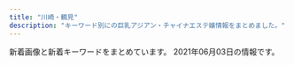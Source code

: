 ```yaml
---
title: "川崎・鶴見"
description: "キーワード別にの巨乳アジアン・チャイナエステ嬢情報をまとめました。"
---
```


新着画像と新着キーワードをまとめています。
2021年06月03日の情報です。

<DmmAffiliateIns />
<KeywordTable
  shops={
    [
    {
        "img_links": [
            "https://www.pal-spa.com/img/girl/list/swest32552450a07c5e6fcf616569ce56276f28.jpg",
            "https://www.pal-spa.com/img/girl/main/smain32344cc176e6519c5cfcaa30cdb6b3d4ae6.jpg",
            "https://www.pal-spa.com/img/girl/main/smain213a4782a043e7ca29f58aba8d6552a2d6e.jpg",
            "https://www.pal-spa.com/img/blog/palspa_blog_20191204_erica5.jpg",
            "https://www.pal-spa.com/img/blog/palspa_blog_20200316_aya4.jpg",
            "https://www.pal-spa.com/img/girl/main/smain2312be10adc295a0fc3adfdb5b77838c4a7.jpg",
            "https://www.pal-spa.com/img/girl/main/smain28209dcea86d45d39c34084233d3f05abd3.jpg",
            "https://www.pal-spa.com/img/girl/main/smain2944975d1e88a92635112090a18fddfe496.jpg",
            "https://www.pal-spa.com/img/camp/20210513_newface.jpg",
            "https://www.pal-spa.com/img/girl/main/smain851caefc8aa890323cc659f5abf9da1937.jpg",
            "https://www.pal-spa.com/img/girl/list/slist3aa1148d56856a2cfde4a3dfdd8d1c5ed.jpg",
            "https://www.pal-spa.com/img/blog/postimage20190615060904.jpg",
            "https://www.pal-spa.com/img/girl/main/smain3535044e0e79b6d94578c6c78296fb853e4.jpg",
            "https://www.pal-spa.com/img/girl/list/slist82771fec40d02127b42e7e4941a97d5e8.jpg",
            "https://www.pal-spa.com/img/blog/palspa_blog_20210120_haruka5.jpg",
            "https://www.pal-spa.com/img/blog/postimage20191201160850.jpg",
            "https://www.pal-spa.com/img/blog/postimage20191201160113.jpg",
            "https://www.pal-spa.com/img/girl/main/smain94ef1bf25458f90407a4281129029fee02.jpg",
            "https://www.pal-spa.com/img/blog/palspa_blog_20200113_miyuki4.jpg",
            "https://www.pal-spa.com/img/girl/main/smain2342be10adc295a0fc3adfdb5b77838c4a7.jpg",
            "https://www.pal-spa.com/img/girl/main/smain93489e4bc2f68cb6c1df5f2c0780e53ef2.jpg",
            "https://www.pal-spa.com/img/girl/main/smain2352be10adc295a0fc3adfdb5b77838c4a7.jpg",
            "https://www.pal-spa.com/img/girl/list/swest21a4782a043e7ca29f58aba8d6552a2d6e.jpg",
            "https://www.pal-spa.com/img/girl/main/smain241254584407bed049e349a41c5443a4345.jpg",
            "https://www.pal-spa.com/img/girl/main/smain215a4782a043e7ca29f58aba8d6552a2d6e.jpg",
            "https://www.pal-spa.com/img/girl/main/smain32244cc176e6519c5cfcaa30cdb6b3d4ae6.jpg",
            "https://www.pal-spa.com/img/blog/palspa_blog_20200803_ai2.jpg",
            "https://www.pal-spa.com/img/material/massage_siatu2.jpg",
            "https://www.pal-spa.com/img/girl/list/swest3c2ba25b14b61f54befa1ec672e487350.jpg",
            "https://www.pal-spa.com/img/blog/palspa_blog_20191204_erica1.jpg",
            "https://www.pal-spa.com/img/blog/palspa_blog_20210120_haruka6.jpg",
            "https://www.pal-spa.com/img/girl/main/smain251b45d339d6509c6b7779e499e2a9b6ba6.jpg",
            "https://www.pal-spa.com/img/material/massage_sentai1.jpg",
            "https://www.pal-spa.com/img/blog/palspa_blog_20200803_ai1.jpg",
            "https://www.pal-spa.com/img/girl/main/smain354497d0fc321a60342a97907dcf15eddb4.jpg",
            "https://www.pal-spa.com/img/blog/palspa_blog_20200113_miyuki8.jpg",
            "https://www.pal-spa.com/img/blog/postimage20191205024522.jpg",
            "https://www.pal-spa.com/img/blog/postimage20190823184018.jpg",
            "https://www.pal-spa.com/img/camp/camp_20210601sp.jpg",
            "https://www.pal-spa.com/img/girl/main/smain242efb09e433a238cc9c94272805945bf96.jpg",
            "https://www.pal-spa.com/img/girl/pickup/pickup20210315213817.jpg",
            "https://www.pal-spa.com/img/girl/main/smain3525044e0e79b6d94578c6c78296fb853e4.jpg",
            "https://www.pal-spa.com/img/girl/main/smain373eb53412252fd3f47bcd6a4f2e0027ddb.jpg",
            "https://www.pal-spa.com/img/blog/palspa_blog_20191204_erica7.jpg",
            "https://www.pal-spa.com/img/blog/postimage20200805131611.jpg",
            "https://www.pal-spa.com/img/blog/palspa_blog_20191201_yui5.jpg",
            "https://www.pal-spa.com/img/girl/main/smain2322be10adc295a0fc3adfdb5b77838c4a7.jpg",
            "https://www.pal-spa.com/img/girl/list/swest81caefc8aa890323cc659f5abf9da1937.jpg",
            "https://www.pal-spa.com/img/blog/palspa_blog_20191204_erica4.jpg",
            "https://www.pal-spa.com/img/blog/palspa_blog_20200316_aya5.jpg",
            "https://www.pal-spa.com/img/material/massage_sentai3.jpg",
            "https://www.pal-spa.com/img/girl/main/smain372eb53412252fd3f47bcd6a4f2e0027ddb.jpg",
            "https://www.pal-spa.com/img/girl/list/sface34fb1e5b054a6796aafb6d24f36ac90950.jpg",
            "https://www.pal-spa.com/img/blog/palspa_blog_20191204_erica3.jpg",
            "https://www.pal-spa.com/img/blog/palspa_blog_20200113_miyuki3.jpg",
            "https://www.pal-spa.com/img/material/image_auth.png",
            "https://www.pal-spa.com/img/girl/main/smain371eb53412252fd3f47bcd6a4f2e0027ddb.jpg",
            "https://www.pal-spa.com/img/blog/palspa_blog_20191201_yui4.jpg",
            "https://www.pal-spa.com/img/girl/main/smain351f2458e832a4198c757c4a20f24e7b77f.jpg",
            "https://www.pal-spa.com/img/blog/palspa_blog_20200316_aya10.jpg",
            "https://www.pal-spa.com/img/girl/list/sface32552450a07c5e6fcf616569ce56276f28.jpg",
            "https://www.pal-spa.com/img/blog/palspa_blog_20200316_aya6.jpg",
            "https://www.pal-spa.com/img/blog/palspa_blog_20200113_miyuki6.jpg",
            "https://www.pal-spa.com/img/girl/list/slist9224bead323710d8ed7f0640125518c54.jpg",
            "https://www.pal-spa.com/img/blog/palspa_blog_20210419_yuki3.jpg",
            "https://www.pal-spa.com/img/girl/list/sface2934a16061b4519bc353f475021810bbc2.jpg",
            "https://www.pal-spa.com/img/girl/list/slist2803b6e28547718e5f6d36e0d1c631fbcd.jpg",
            "https://www.pal-spa.com/img/girl/list/slist34fb1e5b054a6796aafb6d24f36ac90950.jpg",
            "https://www.pal-spa.com/img/camp/camp_20210601.jpg",
            "https://www.pal-spa.com/img/blog/palspa_blog_20210419_yuki4.jpg",
            "https://www.pal-spa.com/img/girl/list/sface35c7e2ebf50e97c57692dbfd94cccf9ddb.jpg",
            "https://www.pal-spa.com/img/girl/list/sface8aaf0584954cf78c6fa0e4d5235d359c9.jpg",
            "https://www.pal-spa.com/img/blog/palspa_blog_20191201_aica7.jpg",
            "https://www.pal-spa.com/img/blog/palspa_blog_20200316_aya7.jpg",
            "https://www.pal-spa.com/img/girl/list/slist2384c844601b0fd2f7aabfe4a5a12163b7.jpg",
            "https://www.pal-spa.com/img/blog/palspa_blog_20200316_aya2.jpg",
            "https://www.pal-spa.com/img/girl/list/sface24254584407bed049e349a41c5443a4345.jpg",
            "https://www.pal-spa.com/img/girl/list/slist256b08026e0fe59c124751f4ba2dce9484.jpg",
            "https://www.pal-spa.com/img/girl/main/smain32444cc176e6519c5cfcaa30cdb6b3d4ae6.jpg",
            "https://www.pal-spa.com/img/girl/list/slist31991bce11ee745ecab812af3ff1cb34c6.jpg",
            "https://www.pal-spa.com/img/blog/postimage20210419052730.jpg",
            "https://www.pal-spa.com/img/blog/palspa_blog_20200316_aya9.jpg",
            "https://www.pal-spa.com/img/girl/main/smain2924975d1e88a92635112090a18fddfe496.jpg",
            "https://www.pal-spa.com/img/girl/main/smain314f04254ecea9c57f49748c46b01a7664c.jpg",
            "https://www.pal-spa.com/img/blog/palspa_blog_20191201_yui6.jpg",
            "https://www.pal-spa.com/img/girl/main/smain312cf1a94bbeb47fd61d9c8a0ac5715f220.jpg",
            "https://www.pal-spa.com/img/girl/main/smain252b45d339d6509c6b7779e499e2a9b6ba6.jpg",
            "https://www.pal-spa.com/img/blog/palspa_blog_20200803_ai8.jpg",
            "https://www.pal-spa.com/img/girl/main/smain29126f46703ae5614cc6531d2d744ef64cb.jpg",
            "https://www.pal-spa.com/img/blog/palspa_blog_20200316_aya8.jpg",
            "https://www.pal-spa.com/img/girl/list/swest34fb1e5b054a6796aafb6d24f36ac90950.jpg",
            "https://www.pal-spa.com/img/blog/postimage20200316071533.jpg",
            "https://www.pal-spa.com/img/girl/main/smain321552450a07c5e6fcf616569ce56276f28.jpg",
            "https://www.pal-spa.com/img/girl/pickup/pickup20200730025343.jpg",
            "https://www.pal-spa.com/img/blog/palspa_blog_20200113_miyuki2.jpg",
            "https://www.pal-spa.com/img/blog/postimage20200112225143.jpg",
            "https://www.pal-spa.com/img/girl/list/slist29b91c9bcc8e157811f43836e0e81c7a7e.jpg",
            "https://www.pal-spa.com/img/girl/main/smain212a4782a043e7ca29f58aba8d6552a2d6e.jpg",
            "https://www.pal-spa.com/img/girl/main/smain211a4782a043e7ca29f58aba8d6552a2d6e.jpg",
            "https://www.pal-spa.com/img/girl/list/swest2934a16061b4519bc353f475021810bbc2.jpg",
            "https://www.pal-spa.com/img/girl/list/slist41179e3d7fbd9c1dd52f6aa2a671ce0bd.jpg",
            "https://www.pal-spa.com/img/blog/palspa_blog_20200113_miyuki1.jpg",
            "https://www.pal-spa.com/img/girl/main/smain424a6d03832c91a865b6562a3dc842e51a.jpg",
            "https://www.pal-spa.com/img/girl/pickup/pickup20200923134207.jpg",
            "https://www.pal-spa.com/img/blog/postimage20210128110639.jpg",
            "https://www.pal-spa.com/img/girl/main/smain411179e3d7fbd9c1dd52f6aa2a671ce0bd.jpg",
            "https://www.pal-spa.com/img/blog/palspa_blog_20191201_yui3.jpg",
            "https://www.pal-spa.com/img/blog/palspa_blog_20191201_aica1.jpg",
            "https://www.pal-spa.com/img/blog/palspa_blog_20191201_aica3.jpg",
            "https://www.pal-spa.com/img/girl/pickup/pickup20200104064211.jpg",
            "https://www.pal-spa.com/img/girl/main/smain3458922ce8484534d2b75a91ab7a300e6de.jpg",
            "https://www.pal-spa.com/img/girl/main/smain841caefc8aa890323cc659f5abf9da1937.jpg",
            "https://www.pal-spa.com/img/material/massage_siatu3.jpg",
            "https://www.pal-spa.com/img/material/massage_siatu1.jpg",
            "https://www.pal-spa.com/img/blog/palspa_blog_20200113_miyuki7.jpg",
            "https://www.pal-spa.com/img/blog/palspa_blog_20200316_aya11.jpg",
            "https://www.pal-spa.com/img/blog/palspa_blog_20210419_yuki1.jpg",
            "https://www.pal-spa.com/img/girl/list/sface21a4782a043e7ca29f58aba8d6552a2d6e.jpg",
            "https://www.pal-spa.com/img/blog/postimage20191205024146.jpg",
            "https://www.pal-spa.com/img/girl/main/smain34264ec295988800531cb0f78cdcfbcb9cf.jpg",
            "https://www.pal-spa.com/img/girl/main/smain3438922ce8484534d2b75a91ab7a300e6de.jpg",
            "https://www.pal-spa.com/img/girl/main/smain43f417400ac5884575399559541bcf4c17.jpg",
            "https://www.pal-spa.com/img/girl/main/smain295c66d8a8ea77ad563b7a5d4d245be38c5.jpg",
            "https://www.pal-spa.com/img/material/massage_sentai2.jpg",
            "https://www.pal-spa.com/img/girl/main/smain253b45d339d6509c6b7779e499e2a9b6ba6.jpg",
            "https://www.pal-spa.com/img/girl/main/smain31aa1148d56856a2cfde4a3dfdd8d1c5ed.jpg",
            "https://www.pal-spa.com/img/girl/list/swest95fea8ce189d2417d922eb9079627b3ac.jpg",
            "https://www.pal-spa.com/img/blog/palspa_blog_20210120_haruka1.jpg",
            "https://www.pal-spa.com/img/girl/list/sface259a92ee295305fdbc6e4cd5a68dad5216.jpg",
            "https://www.pal-spa.com/img/blog/palspa_blog_20210419_yuki2.jpg",
            "https://www.pal-spa.com/img/blog/palspa_blog_20210419_yuki6.jpg",
            "https://www.pal-spa.com/img/girl/list/slist24940766e3a46af57756429b6407dea11e.jpg",
            "https://www.pal-spa.com/img/girl/main/smain349afba4e500f33ea543f800c8238c1f49.jpg",
            "https://www.pal-spa.com/img/girl/main/smain214a4782a043e7ca29f58aba8d6552a2d6e.jpg",
            "https://www.pal-spa.com/img/girl/main/smain2332be10adc295a0fc3adfdb5b77838c4a7.jpg",
            "https://www.pal-spa.com/img/girl/main/smain32aa1148d56856a2cfde4a3dfdd8d1c5ed.jpg",
            "https://www.pal-spa.com/img/girl/list/swest232be10adc295a0fc3adfdb5b77838c4a7.jpg",
            "https://www.pal-spa.com/img/girl/list/sface3c2ba25b14b61f54befa1ec672e487350.jpg",
            "https://www.pal-spa.com/img/girl/main/smain32544cc176e6519c5cfcaa30cdb6b3d4ae6.jpg",
            "https://www.pal-spa.com/img/girl/main/smain831caefc8aa890323cc659f5abf9da1937.jpg",
            "https://www.pal-spa.com/img/girl/list/sface41179e3d7fbd9c1dd52f6aa2a671ce0bd.jpg",
            "https://www.pal-spa.com/img/girl/main/smain44b39a706bac6618b1571f7fdf4631427d.jpg",
            "https://www.pal-spa.com/img/blog/palspa_blog_20200803_ai6.jpg",
            "https://www.pal-spa.com/img/girl/list/swest24254584407bed049e349a41c5443a4345.jpg",
            "https://www.pal-spa.com/img/girl/list/slist37ffa7eddb5ff5f31871a45422cbecac1d.jpg",
            "https://www.pal-spa.com/img/girl/main/smain95ef1bf25458f90407a4281129029fee02.jpg",
            "https://www.pal-spa.com/img/girl/main/smain3448922ce8484534d2b75a91ab7a300e6de.jpg",
            "https://www.pal-spa.com/img/girl/main/smain81aaf0584954cf78c6fa0e4d5235d359c9.jpg",
            "https://www.pal-spa.com/img/girl/list/sface374e0d15dd2f781c76365f64c8cfd8955c.jpg",
            "https://www.pal-spa.com/img/blog/palspa_blog_20200803_ai5.jpg",
            "https://www.pal-spa.com/img/girl/list/sface2815022380c60cdc7043c4ec074cee02f5.jpg",
            "https://www.pal-spa.com/img/blog/palspa_blog_20191201_yui1.jpg",
            "https://www.pal-spa.com/img/blog/palspa_blog_20191201_aica4.jpg",
            "https://www.pal-spa.com/img/girl/list/swest35285c827d9511f0950a18b392ca14bbe6.jpg",
            "https://www.pal-spa.com/img/girl/list/slist35f2458e832a4198c757c4a20f24e7b77f.jpg",
            "https://www.pal-spa.com/img/blog/postimage20191201161433.jpg",
            "https://www.pal-spa.com/img/girl/main/smain375cab2c1fda697e3b05677cf608a517810.jpg",
            "https://www.pal-spa.com/img/blog/palspa_blog_20210120_haruka4.jpg",
            "https://www.pal-spa.com/img/blog/palspa_blog_20210419_yuki8.jpg",
            "https://www.pal-spa.com/img/blog/palspa_blog_20200316_aya1.jpg",
            "https://www.pal-spa.com/img/girl/main/smain315f04254ecea9c57f49748c46b01a7664c.jpg",
            "https://www.pal-spa.com/img/girl/list/sface31f19f00dae05be97f6dce6cb5dbe8eec8.jpg",
            "https://www.pal-spa.com/img/blog/palspa_blog_20200113_miyuki5.jpg",
            "https://www.pal-spa.com/img/girl/list/swest31f19f00dae05be97f6dce6cb5dbe8eec8.jpg",
            "https://www.pal-spa.com/img/girl/list/sface9b20525be57ec14c2cab254b7f38bd4df.jpg",
            "https://www.pal-spa.com/img/blog/palspa_blog_20200316_aya3.jpg",
            "https://www.pal-spa.com/img/girl/main/smain255b45d339d6509c6b7779e499e2a9b6ba6.jpg",
            "https://www.pal-spa.com/img/blog/postimage20190909035711.jpg",
            "https://www.pal-spa.com/img/girl/list/swest352b89681dd1c11f6c2b3d93f5253fdb44.jpg",
            "https://www.pal-spa.com/img/blog/palspa_blog_20210120_haruka3.jpg",
            "https://www.pal-spa.com/img/blog/palspa_blog_20191201_yui2.jpg",
            "https://www.pal-spa.com/img/blog/palspa_blog_20191201_aica2.jpg",
            "https://www.pal-spa.com/img/blog/palspa_blog_20200803_ai9.jpg",
            "https://www.pal-spa.com/img/girl/pickup/pickup20210120104719.jpg",
            "https://www.pal-spa.com/img/girl/pickup/pickup20200822150116.jpg",
            "https://www.pal-spa.com/img/blog/palspa_blog_20191204_erica2.jpg",
            "https://www.pal-spa.com/img/girl/main/smain339afba4e500f33ea543f800c8238c1f49.jpg",
            "https://www.pal-spa.com/img/girl/main/smain284aa054b0383cc218664f07c55c4e1d3f0.jpg",
            "https://www.pal-spa.com/img/blog/palspa_blog_20200803_ai3.jpg",
            "https://www.pal-spa.com/img/girl/pickup/pickup20210513160105.jpg",
            "https://www.pal-spa.com/img/girl/main/smain374cab2c1fda697e3b05677cf608a517810.jpg",
            "https://www.pal-spa.com/img/girl/main/smain2934975d1e88a92635112090a18fddfe496.jpg",
            "https://www.pal-spa.com/img/girl/main/smain821caefc8aa890323cc659f5abf9da1937.jpg",
            "https://www.pal-spa.com/img/blog/palspa_blog_20191201_yui7.jpg",
            "https://www.pal-spa.com/img/girl/list/slist32552450a07c5e6fcf616569ce56276f28.jpg",
            "https://www.pal-spa.com/img/girl/main/smain285aa054b0383cc218664f07c55c4e1d3f0.jpg",
            "https://www.pal-spa.com/img/girl/list/sface232be10adc295a0fc3adfdb5b77838c4a7.jpg",
            "https://www.pal-spa.com/img/girl/main/smain281fd9bc58195da2c4f8c318534044e362e.jpg",
            "https://www.pal-spa.com/img/girl/list/swest2815022380c60cdc7043c4ec074cee02f5.jpg",
            "https://www.pal-spa.com/img/girl/list/swest259a92ee295305fdbc6e4cd5a68dad5216.jpg",
            "https://www.pal-spa.com/img/blog/palspa_blog_20191201_aica6.jpg",
            "https://www.pal-spa.com/img/blog/postimage20191201162035.jpg",
            "https://www.pal-spa.com/img/girl/main/smain313cf1a94bbeb47fd61d9c8a0ac5715f220.jpg",
            "https://www.pal-spa.com/img/blog/palspa_blog_20200803_ai4.jpg",
            "https://www.pal-spa.com/img/girl/main/smain355497d0fc321a60342a97907dcf15eddb4.jpg",
            "https://www.pal-spa.com/img/girl/main/smain283aa054b0383cc218664f07c55c4e1d3f0.jpg",
            "https://www.pal-spa.com/img/girl/main/smain311813891f0a4f13a5dcec2552f803dff41.jpg",
            "https://www.pal-spa.com/img/girl/list/slist21c8c7f499c3f4da854e401c53978a3677.jpg",
            "https://www.pal-spa.com/img/girl/main/smain91489e4bc2f68cb6c1df5f2c0780e53ef2.jpg",
            "https://www.pal-spa.com/img/girl/main/smain254b45d339d6509c6b7779e499e2a9b6ba6.jpg",
            "https://www.pal-spa.com/img/girl/list/swest41179e3d7fbd9c1dd52f6aa2a671ce0bd.jpg",
            "https://www.pal-spa.com/img/blog/palspa_blog_20191204_erica6.jpg",
            "https://www.pal-spa.com/img/girl/main/smain92489e4bc2f68cb6c1df5f2c0780e53ef2.jpg",
            "https://www.pal-spa.com/img/blog/palspa_blog_20210419_yuki5.jpg",
            "https://www.pal-spa.com/img/girl/main/smain341fb1e5b054a6796aafb6d24f36ac90950.jpg",
            "https://www.pal-spa.com/img/girl/list/swest374e0d15dd2f781c76365f64c8cfd8955c.jpg",
            "https://www.pal-spa.com/img/blog/palspa_blog_20191201_aica5.jpg",
            "https://www.pal-spa.com/img/blog/palspa_blog_20210419_yuki7.jpg",
            "https://www.pal-spa.com/img/blog/palspa_blog_20200803_ai7.jpg"
        ],
        "station": "JR\u9db4\u898b\u99c5\u6771\u53e3",
        "name": "Men\u2019s Pal Spa\u30fb\u30e1\u30f3\u30ba\u30d1\u30eb\u30b9\u30d1",
        "url": "https://www.pal-spa.com/",
        "keywords": {
            "100": 1,
            "\u30bb\u30af\u30b7\u30fc": 8,
            "G": 11,
            "\u30c0\u30a4\u30ca\u30de\u30a4\u30c8": 1
        }
    },
    {
        "img_links": [],
        "url": "http://iyashi-kaze.oks.bz/",
        "station": "JR\u5ddd\u5d0e\u99c5\u6771\u53e3",
        "name": "\u7652\u3057\u98a8\uff5e\u3044\u3084\u3057\u304b\u305c\uff5e",
        "keywords": {}
    },
    {
        "url": "https://tanoshii.xyz.mn/",
        "station": "JR\u77e2\u5411\u99c5\u897f\u53e3",
        "name": "\u697d\u3057\u3044",
        "img_links": [
            "https://tanoshii.xyz.mn/images/top.png",
            "https://tanoshii.xyz.mn/photos/sites/44/2021/04/2021042710162415.jpg",
            "https://tanoshii.xyz.mn/photos/sites/44/2021/05/2021052503320637.jpg",
            "https://tanoshii.xyz.mn/images/s_link.png",
            "https://tanoshii.xyz.mn/images/mobile.jpg",
            "https://tanoshii.xyz.mn/photos/sites/44/2021/04/2021042710162393.jpg",
            "https://tanoshii.xyz.mn/images/s_staff.png",
            "https://tanoshii.xyz.mn/photos/sites/44/2021/04/2021042710162377.jpg",
            "https://tanoshii.xyz.mn/photos/sites/44/2021/04/2021042710173888.jpg",
            "https://tanoshii.xyz.mn/images/news.jpg",
            "https://tanoshii.xyz.mn/images/ntop.png"
        ],
        "keywords": {
            "C": 7,
            "D": 2,
            "86": 2
        }
    },
    {
        "url": "http://relax-aroma.xyz/",
        "name": "\u30a2\u30f3\u30b8\u30e5",
        "img_links": [
            "http://relax-aroma.xyz/images/con03.jpg",
            "http://relax-aroma.xyz/images/sys03.jpg",
            "http://relax-aroma.xyz/images/sys01.jpg",
            "http://relax-aroma.xyz/images/sw_tel.png",
            "http://relax-aroma.xyz/images/con02.jpg",
            "http://relax-aroma.xyz/images/mainvisual_01.jpg",
            "http://relax-aroma.xyz/images/mainvisual_02.jpg",
            "http://relax-aroma.xyz/images/cg04.jpg",
            "http://relax-aroma.xyz/images/icon_new.png",
            "http://relax-aroma.xyz/images/trigger.jpg",
            "http://relax-aroma.xyz/images/cg02.jpg",
            "http://relax-aroma.xyz/images/cg03.jpg",
            "http://relax-aroma.xyz/images/cg06.jpg",
            "http://relax-aroma.xyz/images/con01.jpg",
            "http://relax-aroma.xyz/images/head_therapist.jpg",
            "http://relax-aroma.xyz/images/sys02.jpg",
            "http://relax-aroma.xyz/images/cg01.jpg",
            "http://relax-aroma.xyz/images/req_03.jpg",
            "http://relax-aroma.xyz/images/mainvisual_01_s.jpg",
            "http://relax-aroma.xyz/images/sw_home.png",
            "http://relax-aroma.xyz/images/cg05.jpg",
            "http://relax-aroma.xyz/images/sns_9_pink.jpg",
            "http://relax-aroma.xyz/images/head_interior.jpg"
        ],
        "station": "JR\u9db4\u898b\u99c5\u6771\u53e3",
        "keywords": {}
    },
    {
        "img_links": [
            "http://h-yousei.xyz/images/mobile.png",
            "http://h-yousei.xyz/images/tit-new.png",
            "http://h-yousei.xyz/images/r3.jpg",
            "http://h-yousei.xyz/images/tite-staff.png",
            "http://h-yousei.xyz/images/r1.jpg",
            "http://h-yousei.xyz/images/top1.jpg",
            "http://h-yousei.xyz/images/g2.jpg",
            "http://h-yousei.xyz/images/g3.jpg",
            "http://h-yousei.xyz/images/tite_staff.png",
            "http://h-yousei.xyz/images/top.png",
            "http://h-yousei.xyz/images/tit-newface.png",
            "http://h-yousei.xyz/images/r2.jpg",
            "http://h-yousei.xyz/images/g0.jpg",
            "http://h-yousei.xyz/images/b1.jpg",
            "http://h-yousei.xyz/images/b2.jpg",
            "http://h-yousei.xyz/images/r4.jpg",
            "http://h-yousei.xyz/images/g1.jpg"
        ],
        "url": "http://h-yousei.xyz/",
        "station": "JR\u9db4\u898b\u99c5\u897f\u53e3",
        "name": "\u5929\u4f7f\u306e\u604b",
        "keywords": {
            "C": 7
        }
    },
    {
        "keywords": {},
        "name": "\u723d\u3084\u304b\u306a\u671d",
        "station": "JR\u5ddd\u5d0e\u99c5\u6771\u53e3",
        "img_links": [
            "http://massage-salon.xyz/wp-content/uploads/2018/04/s1-500x466.jpg",
            "http://massage-salon.xyz/wp-content/uploads/2018/04/s4.jpg",
            "http://massage-salon.xyz/wp-content/uploads/2018/12/img_6768-181x300.jpg",
            "http://massage-salon.xyz/wp-content/themes/template-salon2/images/header-tel.png",
            "http://massage-salon.xyz/wp-content/uploads/2018/04/s3.jpg",
            "http://massage-salon.xyz/wp-content/uploads/2018/12/img_6768.jpg",
            "http://massage-salon.xyz/wp-content/themes/template-salon2/images/main2.jpg",
            "http://massage-salon.xyz/wp-content/uploads/2018/11/IMG_6692-300x200.jpg",
            "http://massage-salon.xyz/wp-content/uploads/2018/04/s4-500x467.jpg",
            "http://massage-salon.xyz/wp-content/themes/template-salon2/images/noimg.jpg",
            "http://massage-salon.xyz/wp-content/uploads/2018/04/s1.jpg",
            "http://massage-salon.xyz/wp-content/uploads/2019/02/IMG_0142-500x750.jpg",
            "http://massage-salon.xyz/wp-content/uploads/2019/02/IMG_0144-500x750.jpg",
            "http://massage-salon.xyz/wp-content/uploads/2018/04/s3-500x467.jpg",
            "http://massage-salon.xyz/wp-content/uploads/2019/02/IMG_0142-686x1024.jpg",
            "http://massage-salon.xyz/wp-content/uploads/2018/12/img_6766.jpg",
            "http://cdn.dino-es.com/images/logo/200x40DinoEs.png",
            "http://massage-salon.xyz/wp-content/themes/template-salon2/images/main3.jpg",
            "http://massage-salon.xyz/wp-content/uploads/2019/03/IMG_0208-300x200.jpg",
            "http://massage-salon.xyz/wp-content/uploads/2018/04/s2-500x467.jpg",
            "http://massage-salon.xyz/wp-content/uploads/2019/02/IMG_0144.jpg",
            "http://massage-salon.xyz/wp-content/themes/template-salon2/images/main1.jpg",
            "http://massage-salon.xyz/wp-content/uploads/2018/12/img_6766-182x300.jpg",
            "http://massage-salon.xyz/wp-content/uploads/2018/04/s2.jpg"
        ],
        "url": "http://massage-salon.xyz/"
    },
    {
        "name": "\u3055\u304f\u3089",
        "url": "http://tsurumisakura.este88.com/",
        "keywords": {
            "E": 8,
            "D": 24,
            "93": 8,
            "C": 8,
            "89": 6,
            "88": 8,
            "86": 8,
            "87": 10,
            "92": 8
        },
        "station": "JR\u9db4\u898b\u99c5\u897f\u53e3",
        "img_links": [
            "http://tsurumisakura.este88.com/images/b-online.png",
            "http://tsurumisakura.este88.com/images/m3.jpg",
            "http://tsurumisakura.este88.com/files/miyuki1.jpg",
            "http://tsurumisakura.este88.com/files/004.jpg",
            "http://tsurumisakura.este88.com/images/m2.jpg",
            "http://tsurumisakura.este88.com/images/tel2.png",
            "http://tsurumisakura.este88.com/images/m4.jpg",
            "http://tsurumisakura.este88.com/images/b-tel.png",
            "http://tsurumisakura.este88.com/files/miho1.jpg",
            "http://tsurumisakura.este88.com/images/info.png",
            "http://tsurumisakura.este88.com/files/sayuri1.jpg",
            "http://tsurumisakura.este88.com/images/m6.jpg",
            "http://tsurumisakura.este88.com/files/minami1.jpg",
            "http://tsurumisakura.este88.com/images/slider-img001.jpg",
            "http://tsurumisakura.este88.com/images/slider-img002.jpg",
            "http://tsurumisakura.este88.com/files/hitomi1.jpg",
            "http://tsurumisakura.este88.com/images/m1.jpg"
        ]
    },
    {
        "name": "\u798f\u7e01\u30fbFUKUEN",
        "url": "http://www.fukuen.in/",
        "station": "JR\u9db4\u898b\u99c5\u6771\u53e3",
        "img_links": [
            "http://www.fukuen.in/img/girl/extra/yuki_20210310_6.jpg",
            "http://www.fukuen.in/img/material/sentai3.jpg",
            "http://www.fukuen.in/img/girl/extra/yuki_20210310_1.jpg",
            "http://www.fukuen.in/img/material/sentai4.jpg",
            "http://www.fukuen.in/img/girl/main/smain21a5f5188f9c41ddb221fc0bead2a8556b.jpg",
            "http://www.fukuen.in/img/material/oil2.jpg",
            "http://www.fukuen.in/img/girl/main/smain141e48573960397dac752f153b86f52127e.jpg",
            "http://www.fukuen.in/img/girl/extra/hotaru200809_4min75.jpg",
            "http://www.fukuen.in/img/girl/list/swest1154c6465b3e80f1950af663ae9de86840.jpg",
            "http://www.fukuen.in/img/material/shiatsu5rev1.jpg",
            "http://www.fukuen.in/img/material/oil6.jpg",
            "http://www.fukuen.in/img/girl/main/smain82429f69a5e0facf26b5c596ab5374c79a.jpg",
            "http://www.fukuen.in/img/girl/main/smain425ef08e32ca6d2936eee599647ef1be42.jpg",
            "http://www.fukuen.in/img/girl/list/swest4f486b583999cfcec7913d7843c608159.jpg",
            "http://www.fukuen.in/img/girl/extra/haruka_20210313_2.jpg",
            "http://www.fukuen.in/img/girl/main/smain134ec1dcb677e5be350bb150449f6c30de9.jpg",
            "http://www.fukuen.in/img/girl/main/smain83429f69a5e0facf26b5c596ab5374c79a.jpg",
            "http://www.fukuen.in/img/girl/extra/ai_20200914_1.jpg",
            "http://www.fukuen.in/img/girl/extra/yuki_20210310_3.jpg",
            "http://www.fukuen.in/img/girl/main/smain1610cfbb8416af45c520263b6c680cb0f6a.jpg",
            "http://www.fukuen.in/img/material/sentai2.jpg",
            "http://www.fukuen.in/img/girl/main/smain14440463708cafed5ed2857e0fb652102bb.jpg",
            "http://www.fukuen.in/img/girl/extra/yuki_20210310_5.jpg",
            "http://www.fukuen.in/img/girl/extra/ai_20200914_4.jpg",
            "http://www.fukuen.in/img/girl/main/smain52fb1c032274e28d599eed619e1bedc3e4.jpg",
            "http://www.fukuen.in/img/girl/extra/hotaru200809_1min75.jpg",
            "http://www.fukuen.in/img/girl/list/swest72b8648aae56da25b7c7573dc007cc2de.jpg",
            "http://www.fukuen.in/img/girl/extra/yuki_20210310_2.jpg",
            "http://www.fukuen.in/img/girl/list/slist14e48573960397dac752f153b86f52127e.jpg",
            "http://www.fukuen.in/img/girl/main/smain1425a475e5294d8872e2908b6e44ff2fd28.jpg",
            "http://www.fukuen.in/img/girl/main/smain135ec1dcb677e5be350bb150449f6c30de9.jpg",
            "http://www.fukuen.in/img/girl/main/smain13372fb92a183b52eed6697b1dc18d650f.jpg",
            "http://www.fukuen.in/img/girl/extra/haruka_20210313_1.jpg",
            "http://www.fukuen.in/img/material/oil1.jpg",
            "http://www.fukuen.in/img/girl/extra/ai_20200914_3.jpg",
            "http://www.fukuen.in/img/material/shiatsu1.jpg",
            "http://www.fukuen.in/img/girl/pickup/pickup20210316225343.jpg",
            "http://www.fukuen.in/img/girl/main/smain112a604c7246ee7ef21ea1371bf0f8ae541.jpg",
            "http://www.fukuen.in/img/girl/list/slist11a00cec64c1902f8f81d6458bd81ecc3.jpg",
            "http://www.fukuen.in/img/girl/main/smain711ab20435a050b6117e25de016c851a5e.jpg",
            "http://www.fukuen.in/img/girl/extra/risa_20200923_1.jpg",
            "http://www.fukuen.in/img/girl/list/slist13198a095a589d6e99c04b29b48a066f60.jpg",
            "http://www.fukuen.in/img/girl/main/smain11154c6465b3e80f1950af663ae9de86840.jpg",
            "http://www.fukuen.in/img/camp/20210501.png",
            "http://www.fukuen.in/img/girl/main/smain114a604c7246ee7ef21ea1371bf0f8ae541.jpg",
            "http://www.fukuen.in/img/girl/list/slist48970948df1b5f673ddccf8bdc1c27ca3.jpg",
            "http://www.fukuen.in/img/material/akasuri1.jpg",
            "http://www.fukuen.in/img/girl/main/smain131a9012a45cd10e4bbf815bf1cd1dfb50a.jpg",
            "http://www.fukuen.in/img/girl/extra/haruka_20210313_3.jpg",
            "http://www.fukuen.in/img/girl/main/smain1435a475e5294d8872e2908b6e44ff2fd28.jpg",
            "http://www.fukuen.in/img/material/shiatsu3.jpg",
            "http://www.fukuen.in/img/girl/main/smain746910286ab0a44682bfc6f093f287b998.jpg",
            "http://www.fukuen.in/img/material/oil4.jpg",
            "http://www.fukuen.in/img/girl/list/swest8fbaefba79306aed7d52f3369481c4f79.jpg",
            "http://www.fukuen.in/img/girl/extra/hotaru200809_2min75.jpg",
            "http://www.fukuen.in/img/girl/list/slist7a7cd4a2a61a08aea05c874262bd2983c.jpg",
            "http://www.fukuen.in/img/girl/list/slist1154c6465b3e80f1950af663ae9de86840.jpg",
            "http://www.fukuen.in/img/girl/list/slist21d95f10417cbe687c362ac86a6caaf51.jpg",
            "http://www.fukuen.in/img/girl/main/smain8415e8cbb1c49eb7c8caa026cbfa4e5e53.jpg",
            "http://www.fukuen.in/img/material/oil3.jpg",
            "http://www.fukuen.in/img/girl/extra/ai_20200914_2.jpg",
            "http://www.fukuen.in/img/girl/list/swest153d6d478ebf69b76f43d1cafe7c861308.jpg",
            "http://www.fukuen.in/img/material/akasuri6rev1.jpg",
            "http://www.fukuen.in/img/girl/pickup/pickup20200705191440.jpg",
            "http://www.fukuen.in/img/girl/main/smain115a604c7246ee7ef21ea1371bf0f8ae541.jpg",
            "http://www.fukuen.in/img/material/bath.jpg",
            "http://www.fukuen.in/img/material/sentai5rev1.jpg",
            "http://www.fukuen.in/img/material/shiatsu2.jpg",
            "http://www.fukuen.in/img/girl/list/swest5751a73c1d67d106b755f2a10f214b1fb.jpg",
            "http://www.fukuen.in/img/material/arrow_next.png",
            "http://www.fukuen.in/img/material/sentai6rev1.jpg",
            "http://www.fukuen.in/img/girl/main/smain513f8bf8e4517330b71f7b182328a05400.jpg",
            "http://www.fukuen.in/img/material/akasuri3.jpg",
            "http://www.fukuen.in/img/girl/list/slist153d6d478ebf69b76f43d1cafe7c861308.jpg",
            "http://www.fukuen.in/img/girl/main/smain736910286ab0a44682bfc6f093f287b998.jpg",
            "http://www.fukuen.in/img/girl/main/smain1523d6d478ebf69b76f43d1cafe7c861308.jpg",
            "http://www.fukuen.in/img/material/sentai1.jpg",
            "http://www.fukuen.in/img/girl/main/smain12372fb92a183b52eed6697b1dc18d650f.jpg",
            "http://www.fukuen.in/img/girl/main/smain14540463708cafed5ed2857e0fb652102bb.jpg",
            "http://www.fukuen.in/img/girl/main/smain721ab20435a050b6117e25de016c851a5e.jpg",
            "http://www.fukuen.in/img/girl/list/swest11a00cec64c1902f8f81d6458bd81ecc3.jpg",
            "http://www.fukuen.in/img/girl/extra/hotaru200809_3min75.jpg",
            "http://www.fukuen.in/img/girl/list/swest160cfbb8416af45c520263b6c680cb0f6a.jpg",
            "http://www.fukuen.in/img/girl/list/slist160cfbb8416af45c520263b6c680cb0f6a.jpg",
            "http://www.fukuen.in/img/material/akasuri4.jpg",
            "http://www.fukuen.in/img/girl/pickup/pickup20210316232813.jpg",
            "http://www.fukuen.in/img/girl/main/smain113a604c7246ee7ef21ea1371bf0f8ae541.jpg",
            "http://www.fukuen.in/img/girl/extra/risa_20200923_3.jpg",
            "http://www.fukuen.in/img/material/akasuri2rev1.jpg",
            "http://www.fukuen.in/img/girl/main/smain133ec1dcb677e5be350bb150449f6c30de9.jpg",
            "http://www.fukuen.in/img/girl/extra/risa_20200923_5.jpg",
            "http://www.fukuen.in/img/girl/extra/haruka_20210313_4.jpg",
            "http://www.fukuen.in/img/girl/main/smain41f486b583999cfcec7913d7843c608159.jpg",
            "http://www.fukuen.in/img/girl/extra/risa_20200923_4.jpg",
            "http://www.fukuen.in/img/camp/20210405_spring.png",
            "http://www.fukuen.in/img/girl/list/slist5751a73c1d67d106b755f2a10f214b1fb.jpg",
            "http://www.fukuen.in/img/girl/main/smain132ec1dcb677e5be350bb150449f6c30de9.jpg",
            "http://www.fukuen.in/img/girl/main/smain11372fb92a183b52eed6697b1dc18d650f.jpg",
            "http://www.fukuen.in/img/girl/main/smain22a5f5188f9c41ddb221fc0bead2a8556b.jpg",
            "http://www.fukuen.in/img/girl/extra/yuki_20210310_7.jpg",
            "http://www.fukuen.in/img/girl/pickup/pickup20210316230958.jpg",
            "http://www.fukuen.in/img/girl/main/smain23a5f5188f9c41ddb221fc0bead2a8556b.jpg",
            "http://www.fukuen.in/img/girl/list/slist8fbaefba79306aed7d52f3369481c4f79.jpg",
            "http://www.fukuen.in/img/girl/extra/yuki_20210310_4.jpg",
            "http://www.fukuen.in/img/material/akasuri5rev1.jpg",
            "http://www.fukuen.in/img/girl/list/swest13a9012a45cd10e4bbf815bf1cd1dfb50a.jpg",
            "http://www.fukuen.in/img/camp/20200610_shinki.jpg",
            "http://www.fukuen.in/img/girl/pickup/pickup20210316234129.jpg",
            "http://www.fukuen.in/img/girl/main/smain435ef08e32ca6d2936eee599647ef1be42.jpg",
            "http://www.fukuen.in/img/material/front.jpg",
            "http://www.fukuen.in/img/material/image_auth.png",
            "http://www.fukuen.in/img/camp/20210528_camp1.png",
            "http://www.fukuen.in/img/girl/extra/risa_20200923_2.jpg",
            "http://www.fukuen.in/img/girl/main/smain53fb1c032274e28d599eed619e1bedc3e4.jpg",
            "http://www.fukuen.in/img/girl/main/smain1513d6d478ebf69b76f43d1cafe7c861308.jpg",
            "http://www.fukuen.in/img/girl/main/smain1533d6d478ebf69b76f43d1cafe7c861308.jpg",
            "http://www.fukuen.in/img/material/oil5.jpg",
            "http://www.fukuen.in/img/material/shiatsu4rev1.jpg",
            "http://www.fukuen.in/img/girl/main/smain81429f69a5e0facf26b5c596ab5374c79a.jpg",
            "http://www.fukuen.in/img/material/arrow_prev.png",
            "http://www.fukuen.in/img/material/shiatsu6.jpg",
            "http://www.fukuen.in/img/girl/list/swest25902fb05705d4f4dcd3bb55fc78d46ee.jpg",
            "http://www.fukuen.in/img/girl/list/swest145a475e5294d8872e2908b6e44ff2fd28.jpg",
            "http://www.fukuen.in/img/girl/extra/haruka_20210313_5.jpg"
        ],
        "keywords": {
            "\u80f8": 2,
            "G": 4,
            "\u30bb\u30af\u30b7\u30fc": 2
        }
    },
    {
        "name": "\u4eba\u9b5a\u306e\u604b",
        "keywords": {},
        "station": "JR\u9db4\u898b\u99c5\u6771\u53e3",
        "url": "http://genkimori.ests.jp/",
        "img_links": []
    },
    {
        "img_links": [
            "https://moon-beauty.jp/wp/wp-content/uploads/2017/11/6a08b9c7e55a068553569af35285dd93.jpg",
            "https://moon-beauty.jp/wp/wp-content/uploads/2017/11/5.png",
            "https://moon-beauty.jp/wp/wp-content/uploads/2017/11/mb_shower.png",
            "https://moon-beauty.jp/wp/wp-content/uploads/2018/09/mb_road02.png",
            "https://moon-beauty.jp/wp/wp-content/uploads/2019/09/1910campaign02-700x327.png",
            "https://moon-beauty.jp/wp/wp-content/uploads/2017/11/campaign1711-700x327.jpg",
            "https://moon-beauty.jp/wp/wp-content/uploads/2017/12/11e78c1189d1307c1c0528ca01cf193e.jpg",
            "https://moon-beauty.jp/wp/wp-content/uploads/2020/09/costume.png",
            "https://moon-beauty.jp/wp/wp-content/uploads/2017/11/top02.png",
            "https://moon-beauty.jp/wp/wp-content/uploads/2018/09/mb_front4.png",
            "https://moon-beauty.jp/images/staff/momoka22_01.png",
            "https://moon-beauty.jp/wp/wp-content/uploads/2017/11/4.png",
            "https://moon-beauty.jp/wp/wp-content/uploads/2019/07/1907campaign01.png",
            "https://moon-beauty.jp/wp/wp-content/uploads/2020/09/mirai_info.png",
            "https://moon-beauty.jp/wp/wp-content/uploads/2019/11/1911campaign01-700x327.png",
            "https://moon-beauty.jp/wp/wp-content/uploads/2020/09/nana_info.png",
            "https://moon-beauty.jp/images/staff/nana25_01.png",
            "https://moon-beauty.jp/wp/wp-content/uploads/2021/03/202103_100_campaign2.png",
            "https://moon-beauty.jp/wp/wp-content/uploads/2017/11/6a08b9c7e55a068553569af35285dd93-700x1244.jpg",
            "https://moon-beauty.jp/images/staff/eri21_01.png",
            "https://moon-beauty.jp/wp/wp-content/uploads/2019/12/xmas2019.jpg",
            "https://moon-beauty.jp/wp/wp-content/uploads/2017/11/6.png",
            "https://moon-beauty.jp/wp/wp-content/uploads/2017/11/mb_front2.png",
            "https://moon-beauty.jp/wp/wp-content/uploads/2017/12/dde33c6f84f42b29abc164fed911749d.jpg",
            "https://moon-beauty.jp/images/costume/cheergirl01.png",
            "https://moon-beauty.jp/wp/wp-content/uploads/2019/12/xmas2019_2-700x327.jpg",
            "https://moon-beauty.jp/wp/wp-content/uploads/2020/06/202006campaign-700x327.png",
            "https://moon-beauty.jp/images/staff/nana25_02.png",
            "https://moon-beauty.jp/wp/wp-content/uploads/2017/11/top03.png",
            "https://moon-beauty.jp/wp/wp-content/uploads/2017/12/3addf91ad6b786b4c3fd2e4322dc1181.jpg",
            "https://moon-beauty.jp/wp/wp-content/uploads/2020/09/rika_info.png",
            "https://moon-beauty.jp/wp/wp-content/uploads/2017/12/3addf91ad6b786b4c3fd2e4322dc1181-700x1246.jpg",
            "https://moon-beauty.jp/wp/wp-content/uploads/2017/11/484697b90c0612750e1d8c7c971a16f8.jpg",
            "https://moon-beauty.jp/wp/wp-content/uploads/2017/11/mb_front.png",
            "https://moon-beauty.jp/images/costume/cheergirl02.png",
            "https://moon-beauty.jp/wp/wp-content/uploads/2017/11/27e7586ba3689c74b6428ec7dbfe02a6.jpg",
            "https://moon-beauty.jp/wp/wp-content/uploads/2019/12/xmas2019_2.jpg",
            "https://moon-beauty.jp/wp/wp-content/uploads/2019/07/1907campaign01-700x327.png",
            "https://moon-beauty.jp/wp/wp-content/uploads/2017/11/27e7586ba3689c74b6428ec7dbfe02a6-700x1244.jpg",
            "https://moon-beauty.jp/wp/wp-content/uploads/2017/11/mb_interior01.png",
            "https://moon-beauty.jp/images/costume/cabinattendant02.png",
            "https://moon-beauty.jp/wp/wp-content/uploads/2017/12/1d7d7d3df21218cb91cce28ca987dca8.jpg",
            "https://moon-beauty.jp/wp/wp-content/uploads/2017/12/3985d5f04f99b7c5a1b4662bcc831575.jpg",
            "https://moon-beauty.jp/wp/wp-content/uploads/2017/12/1d7d7d3df21218cb91cce28ca987dca8-700x1246.jpg",
            "https://moon-beauty.jp/images/costume/sailorgirl01.png",
            "https://moon-beauty.jp/wp/wp-content/uploads/2019/07/1907campaign02.png",
            "https://moon-beauty.jp/images/staff/izumi23_01.png",
            "https://moon-beauty.jp/wp/wp-content/uploads/2021/05/estama_log.png",
            "https://moon-beauty.jp/wp/wp-content/uploads/2017/11/top01-1.png",
            "https://moon-beauty.jp/wp/wp-content/uploads/2019/11/1911campaign01.png",
            "https://moon-beauty.jp/images/costume/nursegirl002.png",
            "https://moon-beauty.jp/wp/wp-content/uploads/2019/09/1910campaign01-700x327.png",
            "https://moon-beauty.jp/wp/wp-content/uploads/2019/09/cosplay01.png",
            "https://moon-beauty.jp/images/costume/cabinattendant01.png",
            "https://moon-beauty.jp/images/staff/mirai23.png",
            "https://moon-beauty.jp/images/staff/hikari23_02.png",
            "https://moon-beauty.jp/wp/wp-content/uploads/2017/11/9ac2dcf4d411d36df940a44359d1e597.jpg",
            "https://moon-beauty.jp/wp/wp-content/uploads/2017/11/1.png",
            "https://moon-beauty.jp/images/costume/nursegirl01.png",
            "https://moon-beauty.jp/wp/wp-content/uploads/2017/11/play.png",
            "https://moon-beauty.jp/images/staff/emi24_1.png",
            "https://moon-beauty.jp/images/staff/ran23_01.png",
            "https://moon-beauty.jp/images/staff/hikari23_01.png",
            "https://moon-beauty.jp/wp/wp-content/uploads/2017/12/dde33c6f84f42b29abc164fed911749d-700x1246.jpg",
            "https://moon-beauty.jp/wp/wp-content/uploads/2017/12/7e6728877b7be3eba7dacfced12e3481.jpg",
            "https://moon-beauty.jp/wp/wp-content/uploads/2017/11/3.png",
            "https://moon-beauty.jp/wp/wp-content/uploads/2017/11/top01-1-700x459.png",
            "https://moon-beauty.jp/wp/wp-content/uploads/2020/01/2002campaign-700x327.png",
            "https://moon-beauty.jp/images/costume/sailorgirl02.png",
            "https://moon-beauty.jp/images/campaign2017.jpg",
            "https://moon-beauty.jp/wp/wp-content/uploads/2019/07/1907campaign02-700x327.png",
            "https://moon-beauty.jp/wp/wp-content/uploads/2019/09/cosplay02.png",
            "https://moon-beauty.jp/wp/wp-content/uploads/2020/02/2002sp_campaign-700x327.png",
            "https://moon-beauty.jp/images/staff/staff.png",
            "https://moon-beauty.jp/images/staff/rika22_02.png",
            "https://moon-beauty.jp/images/staff/rika22_01.png",
            "https://moon-beauty.jp/wp/wp-content/uploads/2021/03/202103_80_campaign.png"
        ],
        "url": "https://moon-beauty.jp/",
        "station": "JR\u9db4\u898b\u99c5\u6771\u53e3",
        "keywords": {
            "85": 16,
            "88": 16,
            "C": 32,
            "D": 40,
            "86": 16,
            "89": 8,
            "87": 16,
            "\u30bb\u30af\u30b7\u30fc": 3
        },
        "name": "\u6708\u4e0b\u7f8e\u4eba"
    },
    {
        "keywords": {
            "82": 13,
            "E": 13,
            "C": 52,
            "85": 39,
            "83": 13,
            "87": 91,
            "88": 11,
            "86": 52,
            "D": 128
        },
        "url": "http://baburin.iest.info/",
        "img_links": [
            "http://baburin.iest.info/photos/sites/2/2019/12/2019121012290043.jpg",
            "http://baburin.iest.info/photos/sites/2/2018/09/2018091006542340.jpg",
            "http://baburin.iest.info/images/staff0.jpg",
            "http://baburin.iest.info/images/s_staff.jpg",
            "http://baburin.iest.info/photos/sites/2/2019/12/2019121112381870.jpg",
            "http://baburin.iest.info/images/s_pick.jpg",
            "http://baburin.iest.info/images/mibile.jpg",
            "http://baburin.iest.info/images/top.png",
            "http://baburin.iest.info/photos/sites/2/2018/12/2018120114132410.jpg",
            "http://baburin.iest.info/images/s_news.jpg",
            "http://baburin.iest.info/photos/sites/2/2018/10/2018103017042054.jpg",
            "http://baburin.iest.info/photos/sites/2/2018/06/2018062508384319.jpg",
            "http://baburin.iest.info/photos/sites/2/2020/02/2020020617495273.jpg",
            "http://baburin.iest.info/photos/sites/2/2018/07/2018072409124390.jpg",
            "http://baburin.iest.info/images/acc.jpg",
            "http://baburin.iest.info/photos/sites/2/2020/02/2020021216314936.jpg",
            "http://baburin.iest.info/photos/sites/2/2018/11/2018112214225177.jpg",
            "http://baburin.iest.info/photos/sites/2/2019/12/2019121012271150.jpg",
            "http://baburin.iest.info/photos/sites/2/2019/06/2019062312555740.jpg",
            "http://baburin.iest.info/photos/sites/2/2020/10/2020100615314175.jpg",
            "http://baburin.iest.info/photos/sites/2/2018/03/1.jpg",
            "http://baburin.iest.info/photos/sites/2/2018/06/2018063004421199.jpg",
            "http://baburin.iest.info/images/s_face.jpg",
            "http://baburin.iest.info/photos/sites/2/2019/12/2019121012234134.jpg",
            "http://baburin.iest.info/images/s_info.jpg"
        ],
        "name": "\u30d0\u30d6\u308a\u3093\u5a18",
        "station": "\u4eac\u6025\u9db4\u898b\u99c5\u6771\u53e3"
    },
    {
        "url": "http://es-china.info/",
        "name": "\u7652\u5065\u697d",
        "img_links": [
            "http://es-china.info/images/s_zysx.png",
            "http://es-china.info/images/s_news.png",
            "http://es-china.info/images/line.png",
            "http://es-china.info/staff/risa1.jpg",
            "http://es-china.info/staff/ran2.jpg",
            "http://es-china.info/staff/risa2.jpg",
            "http://es-china.info/images/room1.jpg",
            "http://es-china.info/images/room3.jpg",
            "http://es-china.info/images/r3.jpg",
            "http://es-china.info/staff/ai1.jpg",
            "http://es-china.info/images/room4.jpg",
            "http://es-china.info/images/s_pickup.png",
            "http://es-china.info/images/no1.png",
            "http://es-china.info/staff/ran1.jpg",
            "http://es-china.info/staff/emi2.jpg",
            "http://es-china.info/staff/ai2.jpg",
            "http://es-china.info/staff/sasa2.jpg",
            "http://es-china.info/images/s_ranking.png",
            "http://es-china.info/staff/sasa1.jpg",
            "http://es-china.info/staff/sayuri2.jpg",
            "http://es-china.info/images/s_staff.png",
            "http://es-china.info/images/room2.jpg",
            "http://es-china.info/images/s_newface.png",
            "http://es-china.info/staff/emi1.jpg",
            "http://es-china.info/staff/sayuri3.jpg",
            "http://es-china.info/staff/sayuri1.jpg",
            "http://es-china.info/images/mobile.jpg"
        ],
        "keywords": {
            "C": 13
        },
        "station": "JR\u5ddd\u5d0e\u99c5\u6771\u53e3"
    },
    {
        "url": "http://good.abnavi.info/",
        "station": "JR\u9db4\u898b\u99c5\u6771\u53e3",
        "name": "GooD",
        "img_links": [],
        "keywords": {}
    },
    {
        "url": "http://esthe-heal.com/",
        "keywords": {
            "C": 23
        },
        "img_links": [
            "http://esthe-heal.com/staff/rubi/01.jpg",
            "http://esthe-heal.com/staff/yuyu/01mb.jpg",
            "http://esthe-heal.com/pic/head.jpg",
            "http://esthe-heal.com/staff/sayuri/01mb.jpg",
            "http://esthe-heal.com/img/ttl_wnew.png",
            "http://esthe-heal.com/staff/momo/01mb.jpg",
            "http://esthe-heal.com/staff/aya/01mb.jpg",
            "http://esthe-heal.com/img/link/koko_234x60.png",
            "http://esthe-heal.com/staff/yuyu/01.jpg",
            "http://esthe-heal.com/staff/sizuka/01mb.jpg",
            "http://esthe-heal.com/img/ttl_mobile.png",
            "http://esthe-heal.com/staff/rui/01mb.jpg",
            "http://esthe-heal.com/staff/sakura/01mb.jpg",
            "http://esthe-heal.com/staff/yuki/01.jpg",
            "http://esthe-heal.com/staff/kaori/01.jpg",
            "http://esthe-heal.com/img/att.jpg",
            "http://esthe-heal.com/staff/yuki/01mb.jpg",
            "http://esthe-heal.com/staff/sayuri/01.jpg",
            "http://esthe-heal.com/staff/kaori/01mb.jpg",
            "http://esthe-heal.com/staff/mimi/01.jpg",
            "http://esthe-heal.com/i/files/homeimg.jpg",
            "http://esthe-heal.com/staff/aya/01.jpg",
            "http://esthe-heal.com/staff/rui/01.jpg",
            "http://esthe-heal.com/img/ttl_pickup.png",
            "http://esthe-heal.com/staff/miho/01.jpg",
            "http://esthe-heal.com/staff/momo/01.jpg",
            "http://esthe-heal.com/staff/sizuka/01.jpg",
            "http://esthe-heal.com/staff/haruna/01.jpg",
            "http://esthe-heal.com/img/ttl_recbnr.png",
            "http://esthe-heal.com/img/ttl_staff.png",
            "http://esthe-heal.com/staff/rubi/01mb.jpg",
            "http://esthe-heal.com/staff/sakura/01.jpg",
            "http://esthe-heal.com/staff/mimi/01mb.jpg",
            "http://esthe-heal.com/staff/miho/01mb.jpg",
            "http://esthe-heal.com/staff/kana/01.jpg",
            "http://esthe-heal.com/staff/kana/01mb.jpg",
            "http://esthe-heal.com/staff/haruna/01mb.jpg"
        ],
        "name": "Yulala",
        "station": "JR\u9db4\u898b\u99c5\u6771\u53e3"
    },
    {
        "station": "JR\u9db4\u898b\u99c5\u897f\u53e3",
        "keywords": {
            "85": 27,
            "90": 9,
            "88": 36
        },
        "name": "sweet",
        "url": "https://tsurumi-mensesthe.com/",
        "img_links": [
            "https://tsurumi-mensesthe.com/staff/momoka-s3.jpg",
            "https://tsurumi-mensesthe.com/room/room-l3.jpg",
            "https://tsurumi-mensesthe.com/images/esthe4.jpg",
            "https://inage-mensesthe.com/icon/yelp.png",
            "https://tsurumi-mensesthe.com/footer/footer-line.png",
            "https://tsurumi-mensesthe.com/massage/2021/03/09/new-s1.jpg",
            "https://tsurumi-mensesthe.com/staff/momoka-l1.jpg",
            "https://tsurumi-mensesthe.com/images/esthe3.jpg",
            "https://tsurumi-mensesthe.com/icon/facebook.png",
            "https://tsurumi-mensesthe.com/staff/momoka-l2.jpg",
            "https://tsurumi-mensesthe.com/staff/riri-s1.jpg",
            "https://tsurumi-mensesthe.com/staff/yuyu-s1.jpg",
            "https://tsurumi-mensesthe.com/staff/miki-s1.jpg",
            "https://inage-mensesthe.com/icon/facebook.png",
            "https://tsurumi-mensesthe.com/room/room-l1.jpg",
            "https://tsurumi-mensesthe.com/staff/yuyu-l1.jpg",
            "https://tsurumi-mensesthe.com/massage/2021/04/20/yuyu-s1.jpg",
            "https://tsurumi-mensesthe.com/staff/hitomi-s1.jpg",
            "https://tsurumi-mensesthe.com/images/esthe2.jpg",
            "https://tsurumi-mensesthe.com/staff/riri-l1.jpg",
            "https://tsurumi-mensesthe.com/footer/footer-staff.png",
            "https://tsurumi-mensesthe.com/staff/ayumi-top.jpg",
            "https://tsurumi-mensesthe.com/images/clear.png",
            "https://tsurumi-mensesthe.com/staff/yura-s1.jpg",
            "https://inage-mensesthe.com/icon/twitter.png",
            "https://tsurumi-mensesthe.com/staff/riri-top.jpg",
            "https://tsurumi-mensesthe.com/massage/2021/01/05/stand-by.jpg",
            "https://tsurumi-mensesthe.com/massage/2020/11/22/coco-s3.jpg",
            "https://tsurumi-mensesthe.com/staff/yura-l3.jpg",
            "https://tsurumi-mensesthe.com/staff/new-top.jpg",
            "https://tsurumi-mensesthe.com/icon/line.png",
            "https://inage-mensesthe.com/icon/line.png",
            "https://tsurumi-mensesthe.com/staff/new-l1.jpg",
            "https://tsurumi-mensesthe.com/staff/yura-l2.jpg",
            "https://tsurumi-mensesthe.com/staff/yura-s2.jpg",
            "https://tsurumi-mensesthe.com/staff/momoka-s1.jpg",
            "https://tsurumi-mensesthe.com/room/room-l4.jpg",
            "https://tsurumi-mensesthe.com/staff/momoka-l3.jpg",
            "https://tsurumi-mensesthe.com/images/qrcode.png",
            "https://tsurumi-mensesthe.com/staff/riri-s2.jpg",
            "https://tsurumi-mensesthe.com/images/main1.jpg",
            "https://tsurumi-mensesthe.com/room/room-l2.jpg",
            "https://tsurumi-mensesthe.com/images/main-sp.jpg",
            "https://tsurumi-mensesthe.com/images/header3.png",
            "https://tsurumi-mensesthe.com/staff/yura-top.jpg",
            "https://tsurumi-mensesthe.com/icon/yelp.png",
            "https://tsurumi-mensesthe.com/staff/yura-l1.jpg",
            "https://tsurumi-mensesthe.com/staff/momoka-top.jpg",
            "https://tsurumi-mensesthe.com/massage/2021/03/01/miki-s1.jpg",
            "https://tsurumi-mensesthe.com/staff/ayumi-s1.jpg",
            "https://tsurumi-mensesthe.com/staff/yuyu-top.jpg",
            "https://tsurumi-mensesthe.com/staff/miki-l1.jpg",
            "https://tsurumi-mensesthe.com/staff/momoka-s2.jpg",
            "https://tsurumi-mensesthe.com/staff/yura-s3.jpg",
            "https://tsurumi-mensesthe.com/staff/miki-l2.jpg",
            "https://tsurumi-mensesthe.com/staff/miki-top.jpg",
            "https://tsurumi-mensesthe.com/staff/sora-s1.jpg",
            "https://tsurumi-mensesthe.com/staff/new-s1.jpg",
            "https://tsurumi-mensesthe.com/footer/footer-tel.png",
            "https://tsurumi-mensesthe.com/staff/riri-l2.jpg",
            "https://tsurumi-mensesthe.com/staff/miki-s2.jpg",
            "https://tsurumi-mensesthe.com/images/esthe1.jpg",
            "https://tsurumi-mensesthe.com/staff/hitomi-top.jpg",
            "https://tsurumi-mensesthe.com/icon/twitter.png"
        ]
    },
    {
        "keywords": {},
        "name": "\u6843\u6e90\u90f7",
        "url": "http://www.iyasi-massage.com/",
        "station": "JR\u5ddd\u5d0e\u99c5\u6771\u53e3",
        "img_links": [
            "http://www.iyasi-massage.com/images/gallery/gallery_401.jpg",
            "http://www.iyasi-massage.com/images/gallery/gallery_01.jpg",
            "http://www.iyasi-massage.com/images/staff/sta_010.jpg",
            "http://www.iyasi-massage.com/images/staff_one/staff_one_01.jpg",
            "http://www.iyasi-massage.com/images/staff/staff_top.jpg",
            "http://www.iyasi-massage.com/images/staff_image/staff_d03.jpg",
            "http://www.iyasi-massage.com/images/staff_one/staff_one_03.jpg",
            "http://www.iyasi-massage.com/images/home/index_03.jpg",
            "http://www.iyasi-massage.com/images/top/top_06.jpg",
            "http://www.iyasi-massage.com/images/staff_image/staff_d05.jpg",
            "http://www.iyasi-massage.com/images/staff/sta_04.jpg",
            "http://www.iyasi-massage.com/images/gallery/gallery_103.jpg",
            "http://www.iyasi-massage.com/images/home/index_tel.jpg",
            "http://www.iyasi-massage.com/images/staff/sta_0z6.jpg",
            "http://www.iyasi-massage.com/images/staff_one/staff_one_top.jpg",
            "http://www.iyasi-massage.com/images/top/top_03.jpg",
            "http://www.iyasi-massage.com/images/top/top_08.png",
            "http://www.iyasi-massage.com/images/staff_image/staff_d01.jpg",
            "http://www.iyasi-massage.com/images/system/syatem_301.jpg",
            "http://www.iyasi-massage.com/images/staff/sta_0z10.jpg",
            "http://www.iyasi-massage.com/images/home/QR.png",
            "http://www.iyasi-massage.com/images/home/top_qp.jpg",
            "http://www.iyasi-massage.com/images/gallery/gallery_104.jpg",
            "http://www.iyasi-massage.com/images/staff/sta_021.jpg",
            "http://www.iyasi-massage.com/images/top/top_04.jpg",
            "http://www.iyasi-massage.com/images/staff/sta_07.jpg",
            "http://www.iyasi-massage.com/images/staff_one/staff_one_07.png",
            "http://www.iyasi-massage.com/images/staff/sta_0z9.jpg",
            "http://www.iyasi-massage.com/images/home/index_page_top.jpg",
            "http://www.iyasi-massage.com/images/staff/sta_03.jpg",
            "http://www.iyasi-massage.com/images/staff/sta_0z8.jpg",
            "http://www.iyasi-massage.com/images/staff_image/staff_d02.jpg",
            "http://www.iyasi-massage.com/images/staff/sta_023.jpg",
            "http://www.iyasi-massage.com/images/staff_one/staff_one_02.jpg",
            "http://www.iyasi-massage.com/images/staff_one/staff_one_08.png",
            "http://www.iyasi-massage.com/images/gallery/gallery_403.jpg",
            "http://www.iyasi-massage.com/images/system/syatem_302.jpg",
            "http://www.iyasi-massage.com/images/top/top_02.jpg",
            "http://www.iyasi-massage.com/images/gallery/gallery_404.jpg",
            "http://www.iyasi-massage.com/images/staff/sta_08.jpg",
            "http://www.iyasi-massage.com/images/staff/sta_0z2.jpg",
            "http://www.iyasi-massage.com/images/staff/sta_06.jpg",
            "http://www.iyasi-massage.com/images/gallery/gallery_402.jpg",
            "http://www.iyasi-massage.com/images/staff_one/staff_one_04.jpg",
            "http://www.iyasi-massage.com/images/gallery/gallery_101.jpg",
            "http://www.iyasi-massage.com/images/staff/sta_01.jpg",
            "http://www.iyasi-massage.com/images/gallery/gallery_top.jpg",
            "http://www.iyasi-massage.com/images/system/syatem_303.jpg",
            "http://www.iyasi-massage.com/images/home/index_qup.jpg",
            "http://www.iyasi-massage.com/images/staff/sta_0z12.jpg",
            "http://www.iyasi-massage.com/images/staff_image/staff_d06.jpg",
            "http://www.iyasi-massage.com/images/staff_one/staff_one_05.jpg",
            "http://www.iyasi-massage.com/images/staff_image/staff_d04.jpg",
            "http://www.iyasi-massage.com/images/gallery/gallery_102.jpg",
            "http://www.iyasi-massage.com/images/home/index_04.jpg",
            "http://www.iyasi-massage.com/images/top/top_05.jpg",
            "http://www.iyasi-massage.com/images/top/top_01.jpg"
        ]
    },
    {
        "station": "\u4eac\u6025\u9db4\u898b\u99c5\u6771\u53e3",
        "name": "Smile",
        "keywords": {
            "D": 4,
            "C": 16,
            "E": 2
        },
        "img_links": [
            "http://tsurumi-est.xyz/g3.jpg",
            "http://tsurumi-est.xyz/g2.jpg",
            "http://tsurumi-est.xyz/images/g0.jpg",
            "http://tsurumi-est.xyz/images/flash.jpg",
            "http://tsurumi-est.xyz/g1.jpg",
            "http://tsurumi-est.xyz/images/g2.jpg",
            "http://tsurumi-est.xyz/g0.jpg",
            "http://tsurumi-est.xyz/images/int2.jpg",
            "http://momipara.jp/img/link/momi88.jpg",
            "http://tsurumi-est.xyz/images/g5.jpg",
            "http://tsurumi-est.xyz/images/top.jpg",
            "http://tsurumi-est.xyz/images/mens-esthe1.png",
            "http://tsurumi-est.xyz/images/g3.jpg",
            "http://tsurumi-est.xyz/images/flash2.jpg",
            "http://cdn.dino-es.com/images/logo/88x31NewDinoEs.png",
            "http://tsurumi-est.xyz/images/g1.jpg",
            "http://tsurumi-est.xyz/images/int1.jpg",
            "http://tsurumi-est.xyz/images/s_staff.png",
            "http://tsurumi-est.xyz/images/mobile.png",
            "http://tsurumi-est.xyz/images/s_staff1.png"
        ],
        "url": "http://tsurumi-est.xyz/"
    },
    {
        "name": "HaNa",
        "keywords": {},
        "url": "http://www.play-land.work/",
        "img_links": [
            "http://www.play-land.work/sp/images/b2.jpg",
            "http://www.play-land.work/images/b2.jpg",
            "http://www.play-land.work/images/int1.jpg",
            "http://www.play-land.work/images/rec1.jpg",
            "http://www.play-land.work/images/b3.jpg",
            "http://www.play-land.work/sp/img/yukari1.jpg",
            "http://www.play-land.work/images/sys2.jpg",
            "http://www.play-land.work/sp/images/rec1.jpg",
            "http://www.play-land.work/images/sm.jpg",
            "http://www.play-land.work/sp/img/hinano1.jpg",
            "http://www.play-land.work/sp/images/2.jpg",
            "http://www.play-land.work/sp/images/sys2.png",
            "http://www.play-land.work/sp/images/topgirl.png",
            "http://www.play-land.work/sp/images/3.jpg",
            "http://www.play-land.work/images/line.jpg",
            "http://www.play-land.work/sp/images/int1.png",
            "http://www.play-land.work/img/hinano1.jpg",
            "http://www.play-land.work/sp/images/sys1.png",
            "http://www.play-land.work/sp/images/staff_t.png",
            "http://www.play-land.work/sp/images/b1.jpg",
            "http://www.play-land.work/images/int2.jpg",
            "http://www.play-land.work/images/sys3.jpg",
            "http://www.play-land.work/sp/images/twitter.png",
            "http://www.play-land.work/images/staff_t.jpg",
            "http://www.play-land.work/img/saki1.jpg",
            "http://www.play-land.work/images/rec2.jpg",
            "http://www.play-land.work/images/interior_t.jpg",
            "http://www.play-land.work/images/3.jpg",
            "http://www.play-land.work/staff/yukari.jpg",
            "http://www.play-land.work/images/1.jpg",
            "http://www.play-land.work/sp/staff/saki.jpg",
            "http://www.play-land.work/sp/img/hosino1.jpg",
            "http://www.play-land.work/img/hosino1.jpg",
            "http://www.play-land.work/staff/saki.jpg",
            "http://www.play-land.work/img/yukari1.jpg",
            "http://www.play-land.work/sp/images/b3.jpg",
            "http://www.play-land.work/sp/images/int4.jpg",
            "http://www.play-land.work/sp/staff/hinano.jpg",
            "http://www.play-land.work/sp/images/4.jpg",
            "http://www.play-land.work/sp/images/rec2.png",
            "http://www.play-land.work/sp/images/interior_t.png",
            "http://www.play-land.work/images/head.jpg",
            "http://www.play-land.work/images/tgirl.jpg",
            "http://www.play-land.work/sp/images/line.jpg",
            "http://www.play-land.work/images/b4.jpg",
            "http://www.play-land.work/sp/images/int3.jpg",
            "http://www.play-land.work/staff/hosino.jpg",
            "http://www.play-land.work/images/sys1.jpg",
            "http://www.play-land.work/sp/images/sys3.png",
            "http://www.play-land.work/sp/img/saki1.jpg",
            "http://www.play-land.work/sp/images/head.jpg",
            "http://www.play-land.work/sp/images/1.jpg",
            "http://www.play-land.work/sp/images/newface.png",
            "http://www.play-land.work/sp/staff/yukari.jpg",
            "http://www.play-land.work/staff/hinano.jpg",
            "http://www.play-land.work/sp/staff/hosino.jpg",
            "http://www.play-land.work/images/ac1.jpg",
            "http://www.play-land.work/sp/images/ac1.jpg",
            "http://www.play-land.work/images/newface.jpg",
            "http://www.play-land.work/images/twitter_t.jpg",
            "http://www.play-land.work/images/2.jpg",
            "http://www.play-land.work/sp/images/tel.png",
            "http://www.play-land.work/sp/images/footer.jpg",
            "http://www.play-land.work/images/b1.jpg",
            "http://www.play-land.work/images/4.jpg",
            "http://www.play-land.work/sp/images/int2.jpg"
        ],
        "station": "\u4eac\u6025\u9db4\u898b\u99c5\u6771\u53e3"
    },
    {
        "url": "https://hatsukoi.est.cm/",
        "station": "JR\u9db4\u898b\u99c5\u6771\u53e3",
        "keywords": {},
        "name": "\u521d\u604b",
        "img_links": []
    },
    {
        "url": "https://hitomebore.tokyo/",
        "img_links": [
            "https://hitomebore.tokyo/img/images/nav_04.png",
            "https://hitomebore.tokyo/img/images/nav_05.png",
            "https://hitomebore.tokyo/img/images/nav_02.png",
            "https://hitomebore.tokyo/img/images/nav_03.png",
            "https://hitomebore.tokyo/img/images/nav_01.png",
            "https://hitomebore.tokyo/img/r4.jpg",
            "https://hitomebore.tokyo/img/r1.jpg",
            "https://hitomebore.tokyo/img/r2.jpg",
            "https://hitomebore.tokyo/img/images/nav_06.png",
            "https://hitomebore.tokyo/img/r3.jpg"
        ],
        "name": "\u4e00\u76ee\u60da\u308c",
        "station": "JR\u9db4\u898b\u99c5\u6771\u53e3",
        "keywords": {}
    },
    {
        "keywords": {
            "F": 2,
            "\u4e73": 2
        },
        "img_links": [
            "http://www.crownman.tank.jp/public/20210217-094543-773.jpeg",
            "http://www.crownman.tank.jp/images/lj.png",
            "http://www.crownman.tank.jp/public/20200829-204316-579.jpeg",
            "http://www.crownman.tank.jp/public/20191220-000813-127.jpeg",
            "http://www.crownman.tank.jp/images/br1.png",
            "http://www.crownman.tank.jp/public/20181103-143855-981.jpeg",
            "http://www.crownman.tank.jp/public/20210226-091700-151.jpeg",
            "http://www.crownman.tank.jp/public/20201211-095449-581.jpeg",
            "http://www.crownman.tank.jp/images/scrollToTop.png",
            "http://www.crownman.tank.jp/public/20190809-023452-629.jpeg",
            "http://www.crownman.tank.jp/public/20181126-115300-843.jpeg",
            "http://www.crownman.tank.jp/public/20201211-095701-493.jpeg",
            "http://www.crownman.tank.jp/images/h01.jpg",
            "http://www.crownman.tank.jp/ueditor/php/upload/image/20200828/1598625782230952.jpeg",
            "http://www.crownman.tank.jp/public/20181101-091932-723.jpeg",
            "http://www.crownman.tank.jp/public/20190516-130732-500.jpeg",
            "http://www.crownman.tank.jp/public/20210603-001321-627.jpeg",
            "http://www.crownman.tank.jp/images/jt.png",
            "http://www.crownman.tank.jp/public/20210309-102855-324.jpeg",
            "http://www.crownman.tank.jp/public/20201225-105416-366.jpeg",
            "http://www.crownman.tank.jp/public/20210315-113348-885.jpeg",
            "http://www.crownman.tank.jp/public/20210214-132800-589.jpeg",
            "http://www.crownman.tank.jp/images/br.png",
            "http://www.crownman.tank.jp/public/20200829-001214-615.jpeg",
            "http://www.crownman.tank.jp/images/h5.jpg",
            "http://www.crownman.tank.jp/public/20191102-172721-416.jpeg",
            "http://www.crownman.tank.jp/public/20210319-004011-852.jpeg",
            "http://www.crownman.tank.jp/images/zj.png",
            "http://www.crownman.tank.jp/public/20181102-021325-742.jpeg",
            "http://www.crownman.tank.jp/images/contact.png",
            "http://www.crownman.tank.jp/images/guest.png",
            "http://www.crownman.tank.jp/public/20210219-091840-338.jpeg",
            "http://www.crownman.tank.jp/public/20190614-225752-699.jpeg",
            "http://www.crownman.tank.jp/images/fj.png",
            "http://www.crownman.tank.jp/images/h02.jpg",
            "http://www.crownman.tank.jp/images/lyb.png",
            "http://www.crownman.tank.jp/public/20210208-142304-974.jpeg",
            "http://www.crownman.tank.jp/public/20210504-080501-939.jpeg",
            "http://www.crownman.tank.jp/public/20181102-021404-733.jpeg",
            "http://www.crownman.tank.jp/public/20190410-032921-983.jpeg",
            "http://www.crownman.tank.jp/public/20210225-132107-806.jpeg",
            "http://www.crownman.tank.jp/public/20210414-180217-393.jpeg",
            "http://www.crownman.tank.jp/public/20181102-021419-221.jpeg",
            "http://www.crownman.tank.jp/images/h4.jpg",
            "http://www.crownman.tank.jp/public/20190404-200155-177.jpeg",
            "http://www.crownman.tank.jp/public/20201114-223303-188.jpeg",
            "http://www.crownman.tank.jp/public/20190103-235102-103.jpeg",
            "http://www.crownman.tank.jp/public/20191208-161631-393.jpeg",
            "http://www.crownman.tank.jp/public/20210601-123201-393.jpeg",
            "http://www.crownman.tank.jp/public/20210512-181627-885.jpeg",
            "http://www.crownman.tank.jp/public/20210603-000118-225.jpeg",
            "http://www.crownman.tank.jp/public/20191115-170126-469.jpeg",
            "http://www.crownman.tank.jp/public/20190512-114325-285.jpeg",
            "http://www.crownman.tank.jp/public/20190321-014538-796.jpeg",
            "http://www.crownman.tank.jp/public/20210128-093735-441.jpeg",
            "http://www.crownman.tank.jp/images/h3.jpg",
            "http://www.crownman.tank.jp/images/xw.png",
            "http://www.crownman.tank.jp/public/20181102-021343-999.jpeg",
            "http://www.crownman.tank.jp/ueditor/php/upload/image/20181102/1541123069868367.jpg"
        ],
        "station": "JR\u9db4\u898b\u99c5",
        "url": "http://www.crownman.tank.jp/",
        "name": "\u30af\u30e9\u30a6\u30f3\u30fbCrown"
    },
    {
        "station": "JR\u77e2\u5411\u99c5\u897f\u53e3",
        "img_links": [
            "http://kafu.ests.co/images/s_news.jpg",
            "http://kafu.ests.co/images/line.jpg",
            "http://kafu.ests.co/photos/sites/7/2017/02/1.jpg",
            "http://kafu.ests.co/images/nbj3.jpg",
            "http://kafu.ests.co/photos/sites/7/2017/10/2017100904034561.png",
            "http://kafu.ests.co/photos/sites/7/2017/10/2017101205420191.jpg",
            "http://kafu.ests.co/images/room3.jpg",
            "http://kafu.ests.co/images/room1.jpg",
            "http://kafu.ests.co/images/s_mobile.jpg",
            "http://kafu.ests.co/images/s_staff.jpg",
            "http://kafu.ests.co/images/s_staff1.jpg",
            "http://kafu.ests.co/images/top.png",
            "http://kafu.ests.co/images/s_link.jpg",
            "http://kafu.ests.co/images/mobile.jpg",
            "http://kafu.ests.co/images/n3.jpg",
            "http://kafu.ests.co/images/room2.jpg",
            "http://kafu.ests.co/photos/sites/7/2017/10/2017100904034443.png",
            "http://kafu.ests.co/images/room4.jpg",
            "http://kafu.ests.co/photos/sites/7/2017/02/2.jpg",
            "http://kafu.ests.co/images/s_face.jpg",
            "http://kafu.ests.co/images/face_bj.jpg",
            "http://kafu.ests.co/images/face_bj3.jpg",
            "http://kafu.ests.co/photos/sites/7/2017/10/2017101205420065.jpg",
            "http://kafu.ests.co/images/n1.jpg",
            "http://kafu.ests.co/images/nbj1.jpg",
            "http://kafu.ests.co/images/s_pick.jpg"
        ],
        "keywords": {
            "82": 3,
            "C": 20,
            "83": 3
        },
        "url": "http://kafu.ests.co/",
        "name": "\u5bf5\u6df1\u82b1\u98a8"
    },
    {
        "station": "JR\u9db4\u898b\u99c5\u897f\u53e3",
        "img_links": [
            "http://asatsuyu-es.com/images/newfacetiao.jpg",
            "http://asatsuyu-es.com/images/room1.jpg",
            "http://asatsuyu-es.com/images/st02.jpg",
            "http://asatsuyu-es.com/images/st04.jpg",
            "http://asatsuyu-es.com/images/st01.jpg",
            "http://asatsuyu-es.com/images/st05b.jpg",
            "http://asatsuyu-es.com/images/room2.jpg",
            "http://asatsuyu-es.com/images/top01.jpg",
            "http://asatsuyu-es.com/images/newtiao.jpg",
            "http://asatsuyu-es.com/images/picktiao.jpg",
            "http://asatsuyu-es.com/images/room4.jpg",
            "http://asatsuyu-es.com/images/mobile.jpg",
            "http://asatsuyu-es.com/images/st03.jpg",
            "http://asatsuyu-es.com/images/st05.jpg",
            "http://asatsuyu-es.com/images/st03b.jpg",
            "http://asatsuyu-es.com/images/zi_staff.png",
            "http://asatsuyu-es.com/images/room6.jpg",
            "http://asatsuyu-es.com/images/room3.jpg"
        ],
        "url": "http://asatsuyu-es.com/",
        "keywords": {
            "C": 12,
            "D": 2,
            "86": 1,
            "87": 1
        },
        "name": "\u671d\u9732"
    },
    {
        "station": "JR\u5ddd\u5d0e\u99c5\u6771\u53e3",
        "keywords": {},
        "url": "http://rabbit.est.cm/",
        "img_links": [],
        "name": "\u7e01\u5712"
    },
    {
        "url": "http://t-lucky.work/",
        "station": "\u9db4\u898b\u99c5\u6771\u53e3",
        "keywords": {},
        "img_links": [
            "http://t-lucky.work/sp/images/menu/top.jpg",
            "http://t-lucky.work/sp/staff/yuyu.jpg",
            "http://t-lucky.work/sp/staff/rina.jpg",
            "http://t-lucky.work/images/sys2.jpg",
            "http://t-lucky.work/sp/staff/mika.jpg",
            "http://t-lucky.work/images/b3.jpg",
            "http://t-lucky.work/sp/img/mika1.jpg",
            "http://t-lucky.work/images/b2.jpg",
            "http://t-lucky.work/images/2.jpg",
            "http://t-lucky.work/sp/staff/aya.jpg",
            "http://t-lucky.work/sp/img/rei1.jpg",
            "http://t-lucky.work/staff/rei.jpg",
            "http://t-lucky.work/sp/img/emi1.jpg",
            "http://t-lucky.work/img/yuki1.jpg",
            "http://t-lucky.work/img/mimi1.jpg",
            "http://t-lucky.work/sp/images/pc.jpg",
            "http://t-lucky.work/img/emi1.jpg",
            "http://t-lucky.work/sp/img/yuki1.jpg",
            "http://t-lucky.work/images/6.jpg",
            "http://t-lucky.work/img/rei1.jpg",
            "http://t-lucky.work/sp/images/newsb.jpg",
            "http://t-lucky.work/images/line.png",
            "http://t-lucky.work/images/1.jpg",
            "http://t-lucky.work/images/tr.jpg",
            "http://t-lucky.work/sp/img/mimi1.jpg",
            "http://t-lucky.work/sp/images/sys2.jpg",
            "http://t-lucky.work/images/4.jpg",
            "http://t-lucky.work/sp/images/b3.jpg",
            "http://t-lucky.work/images/5.jpg",
            "http://t-lucky.work/sp/images/head.jpg",
            "http://t-lucky.work/images/9.jpg",
            "http://t-lucky.work/staff/mimi.jpg",
            "http://t-lucky.work/images/ta.jpg",
            "http://t-lucky.work/staff/yumi.jpg",
            "http://t-lucky.work/sp/images/int2.jpg",
            "http://t-lucky.work/sp/images/menu/staff.jpg",
            "http://t-lucky.work/sp/images/int1.jpg",
            "http://t-lucky.work/sp/staff/rei.jpg",
            "http://t-lucky.work/images/b1.jpg",
            "http://t-lucky.work/images/interior_t.jpg",
            "http://t-lucky.work/sp/images/ac1.jpg",
            "http://t-lucky.work/sp/images/topgirl.jpg",
            "http://t-lucky.work/images/7.jpg",
            "http://t-lucky.work/images/head.jpg",
            "http://t-lucky.work/images/staff_t.jpg",
            "http://t-lucky.work/sp/staff/yumi.jpg",
            "http://t-lucky.work/sp/menu/staff.jpg",
            "http://t-lucky.work/staff/yuyu.jpg",
            "http://t-lucky.work/images/int2.jpg",
            "http://t-lucky.work/sp/staff/emi.jpg",
            "http://t-lucky.work/sp/images/tel.jpg",
            "http://t-lucky.work/images/int1.jpg",
            "http://t-lucky.work/img/yumi1.jpg",
            "http://t-lucky.work/images/sys4.jpg",
            "http://t-lucky.work/img/aya1.jpg",
            "http://t-lucky.work/images/3.jpg",
            "http://t-lucky.work/img/rina1.jpg",
            "http://t-lucky.work/images/news.jpg",
            "http://t-lucky.work/images/sys3.jpg",
            "http://t-lucky.work/img/mika1.jpg",
            "http://t-lucky.work/sp/images/interior_t.jpg",
            "http://t-lucky.work/sp/img/yuyu1.jpg",
            "http://t-lucky.work/sp/images/top.jpg",
            "http://t-lucky.work/sp/img/yumi1.jpg",
            "http://t-lucky.work/sp/menu/interior.jpg",
            "http://t-lucky.work/staff/yuki.jpg",
            "http://t-lucky.work/sp/images/b1.jpg",
            "http://t-lucky.work/sp/images/footer.jpg",
            "http://t-lucky.work/sp/images/b2.jpg",
            "http://t-lucky.work/sp/img/aya1.jpg",
            "http://t-lucky.work/sp/staff/yuki.jpg",
            "http://t-lucky.work/staff/aya.jpg",
            "http://t-lucky.work/sp/img/rina1.jpg",
            "http://t-lucky.work/sp/menu/top.jpg",
            "http://t-lucky.work/img/yuyu1.jpg",
            "http://t-lucky.work/staff/rina.jpg",
            "http://t-lucky.work/staff/emi.jpg",
            "http://t-lucky.work/images/8.jpg",
            "http://t-lucky.work/sp/images/staff_t.jpg",
            "http://t-lucky.work/images/sys1.jpg",
            "http://t-lucky.work/images/sm.jpg",
            "http://t-lucky.work/sp/staff/mimi.jpg",
            "http://t-lucky.work/sp/images/sys1.jpg",
            "http://t-lucky.work/sp/images/rec1.jpg",
            "http://t-lucky.work/staff/mika.jpg",
            "http://t-lucky.work/sp/images/news.jpg"
        ],
        "name": "Lucky\u30fb\u30e9\u30c3\u30ad\u30fc"
    },
    {
        "station": "JR\u5ddd\u5d0e\u99c5\u6771\u53e3",
        "url": "http://deli-esthe.jpn.mn/",
        "img_links": [
            "http://deli-esthe.jpn.mn/images/sp_top.jpg",
            "http://deli-esthe.jpn.mn/images/card.jpg",
            "http://deli-esthe.jpn.mn/images/room3.jpg",
            "http://deli-esthe.jpn.mn/images/sp_tit_therapist.png",
            "http://deli-esthe.jpn.mn/images/tit_therapist.png",
            "http://deli-esthe.jpn.mn/images/sp_tit_new.png",
            "http://deli-esthe.jpn.mn/photos/sites/66/2021/05/2021052910442895.jpg",
            "http://deli-esthe.jpn.mn/images/top.jpg",
            "http://deli-esthe.jpn.mn/photos/sites/66/2021/05/2021052910430612.jpg",
            "http://deli-esthe.jpn.mn/images/tit_staff02.png",
            "http://deli-esthe.jpn.mn/photos/sites/66/2021/05/2021052910482710.jpg",
            "http://deli-esthe.jpn.mn/images/room4.png",
            "http://deli-esthe.jpn.mn/images/tit_new.png",
            "http://deli-esthe.jpn.mn/images/sp_tit_staff02.png",
            "http://deli-esthe.jpn.mn/images/sp_tit_staff01.png",
            "http://deli-esthe.jpn.mn/images/room2.jpg",
            "http://deli-esthe.jpn.mn/images/img_tel.png",
            "http://deli-esthe.jpn.mn/photos/sites/66/2021/05/2021052910430711.jpg",
            "http://deli-esthe.jpn.mn/images/room1.jpg",
            "http://deli-esthe.jpn.mn/photos/sites/66/2020/06/2020062113130967.jpg",
            "http://deli-esthe.jpn.mn/images/maining.jpg",
            "http://deli-esthe.jpn.mn/images/tit_staff01.png",
            "http://deli-esthe.jpn.mn/photos/sites/66/2021/05/2021052910533749.jpg"
        ],
        "keywords": {
            "86": 11,
            "D": 29,
            "87": 22,
            "E": 4
        },
        "name": "\u307c\u304f\u306e\u30c7\u30ea\u30a8\u30b9\u30c6"
    }
]
}
/>
<DmmAffiliateScript />
